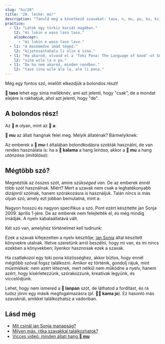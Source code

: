 ```yaml
---
slug: "hu/28"
title: "28. lecke: mú!"
description: "Tanuld meg a következő szavakat: taso, n, mu, pu, ku, kijetesantakalu!"
practice:
  - l1: "Látok egy türkiz kacsát magában."
    l2: "mi lukin e waso laso taso."
    alsoAccept:
      - "mi lukin e waso taso laso."
  - l1: "A mosómedve imád téged."
    l2: "kijetesantakalu li olin e sina."
  - l1: "Ha akarod, olvasd el a 'Toki Pona: The Language of Good'-ot Sonja Langtől."
    l2: "sina wile la o pu."
  - l1: "De ha nem akarod, minden rendben."
    l2: "taso sina wile ala la, ale li pona."
---
```



Még egy fontos szó, mielőtt elkezdjük a bolondos részt!

<List>
  <Word sl="taso" m="de, csak" />
</List>

**󱥨 taso** lehet egy sima melléknév, ami azt jelenti, hogy "csak", de a mondat elejére is rakhatjuk, ahol azt jelenti, hogy "de".

<List>
  <Sentence sl="mi awen wan taso." m="Én egyedül maradtam." />
  <Sentence sl="taso mi awen pilin pona." m="De én jókedvű maradok." />
</List>

## A bolondos rész!

Az **󱦆 n** olyan, mint az **󱤀 a**:

<List>
  <Word sl="n" m="hmm" />
  <Sentence sl="n... mi sona ala." m="hmm... Nem tudom." />
</List>

**󱤹 mu** az állati hangnak felel meg. Melyik állaténak? Bármelyiknek:

<List>
  <Word sl="mu" m="mú, miaú, vau..." />
  <Sentence sl="soweli mute! mu mu mu mu mu mu." m="Hat tehén! <a target='_blank' href='https://www.youtube.com/watch?v=xxClPfZDn-E'>Mú mú mú mú mú mú</a>." />
</List>

Az emberek a **󱤹 mu**-t általában bolondkodásra szokták használni, de van rendes használata is: ha a **󱤕 kalama** a hang *leírása*, akkor a **󱤹 mu** a hang *utánzása* (*imitálása*):

<List>
  <Sentence sl="mi kute e kalama suli." m="Hallottam egy hangos hangot." />
  <Sentence sl="mi kute e mu suli." m="Hallottam egy hangos bummt." />
</List>

## Mégtöbb szó?

Megnéztük az összes szót, amire *szükséged van*. De az emberek ennél több szót használnak. Miért? Mert a szavak nem csak a leghatékonyabb dizájnról szólnak, hanem szórakozásra is használjuk. Talán nincs is más olyan szó, amely ezt jobban bemutatná, mint a:

<List>
  <Word sl="kijetesantakalu" m="mosómedve; mosómedveféle állat, pl. közép-amerikai macskanyérc, vörös macskamedve, farksodró" />
</List>

Nagyon hosszú és nagyon specifikus a szó. Pont ezért készitette jan Sonja 2009. április 1-jére. De az emberek nem felejtették el, és még mindig imádják. A nyelv kabalaállatává vált.

Két szó van, amelyhez történelmet kell tudnunk:

<List>
  <Word sl="pu" m="(interaktálni a) <i>Toki Pona: The Language of Good (2014)</i> jan Sonja-tól" />
  <Word sl="ku" m="(interaktálni a) <i>Toki Pona Dictionary (2021)</i> jan Sonja-tól" />
</List>

Ezek a szavak kifejezetten a nyelv készítője, [jan Sonja](https://tokipona.org) által készített könyvekre utalnak.
Illetve szeretünk arról beszélni, hogy mi van, és mi nincs ezekben a könyvekben; ilyenkor hasznosak ezek a szavak.

Ha csatlakozol egy toki pona közösséghez, akkor biztos, hogy ennél mégtöbb szóval fogsz találkozni. Amikor ez történik, gondolj rájuk, mint *műemlékek*: nem azért léteznek, mert nélkül nem működne a nyelv, hanem azért, hogy kísérletezzünk, szórakozzunk, kreatívak legyünk, és viccelődjünk.

<List>
  <Sentence sl="kijetesantakalu tonsi li lanpan ala lanpan e soko?" m="A nembináris mosómedve ellopta a gombát?" />
</List>

Lehet, hogy nem ismered a **󱦅 lanpan** szót, de láthatod a fordítást, és rá tudsz jönni egy másik megfogalmazásra (pl. **󱤖󱤓 kama jo**). Ez hasonló más szavaknál, amikkel találkozhatsz a vadonban.

<Practice exercises={frontmatter.practice} />

## Lásd még
* [Mit csinál jan Sonja manapság?](/hu/jan-sonja)
* [Milyen más, ritka szavakkal találkozhatok?](/hu/uncommon-words)
* [Vicces videó: minden állati hang **󱤹 mu**](https://www.youtube.com/watch?v=zh-kLJI43xw)
